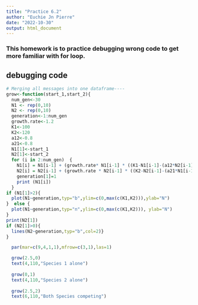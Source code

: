 ```yaml
---
title: "Practice 6.2"
author: "Euchie Jn Pierre"
date: "2022-10-30"
output: html_document
---
```


### This homework is to practice debugging wrong code to get more familiar with for loop.

## **debugging code**
```r
# Merging all messages into one dataframe----
grow<-function(start_1,start_2){
  num_gen<-30
  N1 <- rep(0,10)
  N2 <- rep(0,10)
  generation<-1:num_gen
  growth.rate<-1.2
  K1<-100
  K2<-120
  a12<-0.8
  a21<-0.8
  N1[1]<-start_1
  N2[1]<-start_2
  for (i in 2:num_gen)  {
    N1[i] = N1[i-1] + (growth.rate* N1[i-1] * ((K1-N1[i-1]-(a12*N2[i-1]))/K1))
    N2[i] = N2[i-1] + (growth.rate * N2[i-1] * ((K2-N2[i-1]-(a21*N1[i-1]))/K2))
    generation[1]=1
    print (N1[i])
  }
if (N1[1]>2){
  plot(N1~generation,typ="b",ylim=c(0,max(c(K1,K2))),ylab="N") 
}  else {
  plot(N1~generation,typ="n",ylim=c(0,max(c(K1,K2))), ylab="N")
}
print(N2[1])
if (N2[1]>0){
  lines(N2~generation,typ="b",col=2)}
}

  par(mar=c(9,4,1,1),mfrow=c(3,1),las=1)

  grow(2.5,0)
  text(4,110,"Species 1 alone")
  
  grow(0,1)
  text(4,110,"Species 2 alone")
  
  grow(2.5,2)
  text(6,110,"Both Species competing")
  
  
```



